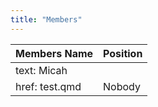 ```yaml
---
title: "Members"
---
```


| Members Name | Position |
|---|---|
|text: Micah
 href: test.qmd | Nobody|

